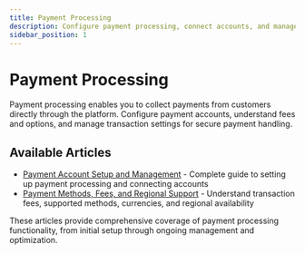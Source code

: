 ```yaml
---
title: Payment Processing
description: Configure payment processing, connect accounts, and manage transaction settings for your business
sidebar_position: 1
---
```


# Payment Processing

Payment processing enables you to collect payments from customers directly through the platform. Configure payment accounts, understand fees and options, and manage transaction settings for secure payment handling.

## Available Articles

- [Payment Account Setup and Management](./payment-setup-guide.md) - Complete guide to setting up payment processing and connecting accounts
- [Payment Methods, Fees, and Regional Support](./payment-fees-and-options.md) - Understand transaction fees, supported methods, currencies, and regional availability

These articles provide comprehensive coverage of payment processing functionality, from initial setup through ongoing management and optimization.